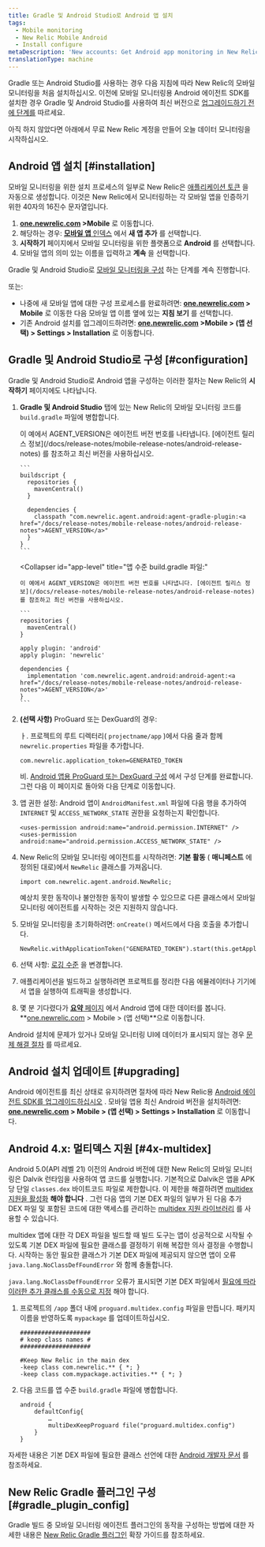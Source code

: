 ```yaml
---
title: Gradle 및 Android Studio로 Android 앱 설치
tags:
  - Mobile monitoring
  - New Relic Mobile Android
  - Install configure
metaDescription: 'New accounts: Get Android app monitoring in New Relic at newrelic.com/signup. Existing accounts: Add mobile monitoring to your Android apps from the UI.'
translationType: machine
---
```


Gradle 또는 Android Studio를 사용하는 경우 다음 지침에 따라 New Relic의 모바일 모니터링을 처음 설치하십시오. 이전에 모바일 모니터링용 Android 에이전트 SDK를 설치한 경우 Gradle 및 Android Studio를 사용하여 최신 버전으로 [업그레이드하기 전에 단계를](/docs/mobile-monitoring/new-relic-mobile-android/install-configure/upgrade-new-relic-mobiles-android-sdk#android_upgrade_1) 따르세요.

아직 하지 않았다면 아래에서 무료 New Relic 계정을 만들어 오늘 데이터 모니터링을 시작하십시오.

<InlineSignup/>

## Android 앱 설치 [#installation]

모바일 모니터링을 위한 설치 프로세스의 일부로 New Relic은 [애플리케이션 토큰](/docs/mobile-apps/viewing-your-application-token) 을 자동으로 생성합니다. 이것은 New Relic에서 모니터링하는 각 모바일 앱을 인증하기 위한 40자의 16진수 문자열입니다.

1. **[one.newrelic.com](https://one.newrelic.com/all-capabilities) >Mobile** 로 이동합니다.
2. 해당하는 경우: [**모바일 앱** 인덱스](/docs/mobile-monitoring/mobile-monitoring-ui/mobile-app-pages/mobile-apps-index) 에서 **새 앱 추가** 를 선택합니다.
3. **시작하기** 페이지에서 모바일 모니터링을 위한 플랫폼으로 **Android** 를 선택합니다.
4. 모바일 앱의 의미 있는 이름을 입력하고 **계속** 을 선택합니다.

Gradle 및 Android Studio로 [모바일 모니터링을 구성](#configuration) 하는 단계를 계속 진행합니다.

또는:

* 나중에 새 모바일 앱에 대한 구성 프로세스를 완료하려면: **[one.newrelic.com](https://one.newrelic.com/all-capabilities) > Mobile** 로 이동한 다음 모바일 앱 이름 옆에 있는 **지침 보기** 를 선택합니다.
* 기존 Android 설치를 업그레이드하려면: **[one.newrelic.com](https://one.newrelic.com/all-capabilities) >Mobile > (앱 선택) > Settings > Installation** 로 이동합니다.

## Gradle 및 Android Studio로 구성 [#configuration]

Gradle 및 Android Studio로 Android 앱을 구성하는 이러한 절차는 New Relic의 **시작하기** 페이지에도 나타납니다.

1. **Gradle 및 Android Studio** 탭에 있는 New Relic의 모바일 모니터링 코드를 `build.gradle` 파일에 병합합니다.

   <CollapserGroup>
     <Collapser
       id="project-level"
       title="프로젝트 수준 build.gradle 파일:"
     >
       이 예에서 AGENT_VERSION은 에이전트 버전 번호를 나타냅니다. [에이전트 릴리스 정보](/docs/release-notes/mobile-release-notes/android-release-notes) 를 참조하고 최신 버전을 사용하십시오.

       ```
       buildscript {
         repositories {
           mavenCentral()
         }

         dependencies {
           classpath "com.newrelic.agent.android:agent-gradle-plugin:<a href="/docs/release-notes/mobile-release-notes/android-release-notes">AGENT_VERSION</a>"
         }
       }
       ```
     </Collapser>

     <Collapser
       id="app-level"
       title="앱 수준 build.gradle 파일:"
     >
       이 예에서 AGENT_VERSION은 에이전트 버전 번호를 나타냅니다. [에이전트 릴리스 정보](/docs/release-notes/mobile-release-notes/android-release-notes) 를 참조하고 최신 버전을 사용하십시오.

       ```
       repositories {
         mavenCentral()
       }

       apply plugin: 'android'
       apply plugin: 'newrelic'

       dependencies {
         implementation 'com.newrelic.agent.android:android-agent:<a href="/docs/release-notes/mobile-release-notes/android-release-notes">AGENT_VERSION</a>'
       }
       ```
     </Collapser>
   </CollapserGroup>

2. **(선택 사항)** ProGuard 또는 DexGuard의 경우:

   ㅏ. 프로젝트의 루트 디렉터리( `projectname/app` )에서 다음 줄과 함께 `newrelic.properties` 파일을 추가합니다.

   ```
   com.newrelic.application_token=GENERATED_TOKEN
   ```

   비. [Android 앱용 ProGuard 또는 DexGuard 구성](docs/mobile-monitoring/new-relic-mobile-android/install-configure/configure-proguard-or-dexguard-android-apps) 에서 구성 단계를 완료합니다. 그런 다음 이 페이지로 돌아와 다음 단계로 이동합니다.


3. 앱 권한 설정: Android 앱이 `AndroidManifest.xml` 파일에 다음 행을 추가하여 `INTERNET` 및 `ACCESS_NETWORK_STATE` 권한을 요청하는지 확인합니다.

   ```
   <uses-permission android:name="android.permission.INTERNET" />
   <uses-permission android:name="android.permission.ACCESS_NETWORK_STATE" />
   ```

4. New Relic의 모바일 모니터링 에이전트를 시작하려면: **기본 활동** ( **매니페스트** 에 정의된 대로)에서 `NewRelic` 클래스를 가져옵니다.

   ```
   import com.newrelic.agent.android.NewRelic;
   ```

   <Callout variant="important">
     예상치 못한 동작이나 불안정한 동작이 발생할 수 있으므로 다른 클래스에서 모바일 모니터링 에이전트를 시작하는 것은 지원하지 않습니다.
   </Callout>

5. 모바일 모니터링을 초기화하려면: `onCreate()` 메서드에서 다음 호출을 추가합니다.

   ```
   NewRelic.withApplicationToken("GENERATED_TOKEN").start(this.getApplication());
   ```

6. 선택 사항: [로깅 수준](/docs/mobile-monitoring/new-relic-mobile-android/api-guides/android-agent-configuration-feature-flags#logging) 을 변경합니다.

7. 애플리케이션을 빌드하고 실행하려면 프로젝트를 정리한 다음 에뮬레이터나 기기에서 앱을 실행하여 트래픽을 생성합니다.

8. 몇 분 기다렸다가 [**요약** 페이지](/docs/mobile-monitoring/mobile-monitoring-ui/mobile-app-pages/mobile-apps-overview-page) 에서 Android 앱에 대한 데이터를 봅니다. **[one.newrelic.com](https://one.newrelic.com/all-capabilities) > Mobile > (앱 선택)**으로 이동합니다.

Android 설치에 문제가 있거나 모바일 모니터링 UI에 데이터가 표시되지 않는 경우 [문제 해결 절차](/docs/mobile-monitoring/new-relic-mobile-android/troubleshoot/no-data-appears-android) 를 따르세요.

<InstallFeedback/>

## Android 설치 업데이트 [#upgrading]

Android 에이전트를 최신 상태로 유지하려면 절차에 따라 New Relic용 [Android 에이전트 SDK를 업그레이드하십시오](/docs/mobile-monitoring/new-relic-mobile-android/install-configure/upgrading-new-relic-mobiles-android-sdk) . 모바일 앱용 최신 Android 버전을 설치하려면: **[one.newrelic.com](https://one.newrelic.com/all-capabilities) > Mobile > (앱 선택) > Settings > Installation** 로 이동합니다.

## Android 4.x: 멀티덱스 지원 [#4x-multidex]

Android 5.0(API 레벨 21) 이전의 Android 버전에 대한 New Relic의 모바일 모니터링은 Dalvik 런타임을 사용하여 앱 코드를 실행합니다. 기본적으로 Dalvik은 앱을 APK당 단일 `classes.dex` 바이트코드 파일로 제한합니다. 이 제한을 해결하려면 [multidex 지원을 활성화](https://developer.android.com/studio/build/multidex.html) **해야 합니다** . 그런 다음 앱의 기본 DEX 파일의 일부가 된 다음 추가 DEX 파일 및 포함된 코드에 대한 액세스를 관리하는 [multidex 지원 라이브러리](https://developer.android.com/tools/support-library/features.html#multidex) 를 사용할 수 있습니다.

multidex 앱에 대한 각 DEX 파일을 빌드할 때 빌드 도구는 앱이 성공적으로 시작될 수 있도록 기본 DEX 파일에 필요한 클래스를 결정하기 위해 복잡한 의사 결정을 수행합니다. 시작하는 동안 필요한 클래스가 기본 DEX 파일에 제공되지 않으면 앱이 오류 `java.lang.NoClassDefFoundError` 와 함께 충돌합니다.

`java.lang.NoClassDefFoundError` 오류가 표시되면 기본 DEX 파일에서 [필요에 따라 이러한 추가 클래스를 수동으로 지정](https://developer.android.com/studio/build/multidex.html#keep) 해야 합니다.

1. 프로젝트의 `/app` 폴더 내에 `proguard.multidex.config` 파일을 만듭니다. 패키지 이름을 반영하도록 `mypackage` 를 업데이트하십시오.

   ```
   ####################
   # keep class names #
   ####################

   #Keep New Relic in the main dex
   -keep class com.newrelic.** { *; }
   -keep class com.mypackage.activities.** { *; }
   ```

2. 다음 코드를 앱 수준 `build.gradle` 파일에 병합합니다.

   ```
   android { 
       defaultConfig{
           …
           multiDexKeepProguard file("proguard.multidex.config")
       }
   }
   ```

자세한 내용은 기본 DEX 파일에 필요한 클래스 선언에 대한 [Android 개발자 문서](https://developer.android.com/studio/build/multidex.html#keep) 를 참조하세요.

## New Relic Gradle 플러그인 구성 [#gradle_plugin_config]

Gradle 빌드 중 모바일 모니터링 에이전트 플러그인의 동작을 구성하는 방법에 대한 자세한 내용은 [New Relic Gradle 플러그인](/docs/mobile-monitoring/new-relic-mobile-android/install-configure/configure-new-relic-gradle-plugin) 확장 가이드를 참조하세요.